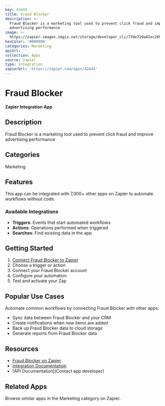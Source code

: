```yaml
---
key: 42444
title: Fraud Blocker
description: >-
  Fraud Blocker is a marketing tool used to prevent click fraud and improve
  advertising performance
image: >-
  https://zapier-images.imgix.net/storage/developer_cli/739e729a82ec20952bc8519a814d7531.png?auto=format%2Ccompress&ixlib=python-3.0.0&q=50
hexColor: '#000000'
categories: Marketing
apiUrl: ''
collection: Apps
source: zapier
type: Integration
zapierUrl: 'https://zapier.com/apps/42444'
---
```

# Fraud Blocker

**Zapier Integration App**

## Description

Fraud Blocker is a marketing tool used to prevent click fraud and improve advertising performance

## Categories

Marketing

## Features

This app can be integrated with 7,000+ other apps on Zapier to automate workflows without code.

### Available Integrations

- **Triggers**: Events that start automated workflows
- **Actions**: Operations performed when triggered
- **Searches**: Find existing data in the app

## Getting Started

1. [Connect Fraud Blocker to Zapier](https://zapier.com/apps/42444)
2. Choose a trigger or action
3. Connect your Fraud Blocker account
4. Configure your automation
5. Test and activate your Zap

## Popular Use Cases

Automate common workflows by connecting Fraud Blocker with other apps:

- Sync data between Fraud Blocker and your CRM
- Create notifications when new items are added
- Back up Fraud Blocker data to cloud storage
- Generate reports from Fraud Blocker data

## Resources

- [Fraud Blocker on Zapier](https://zapier.com/apps/42444)
- [Integration Documentation](https://zapier.com/apps/42444/integrations)
- [API Documentation](Contact app developer)

## Related Apps

Browse similar apps in the Marketing category on Zapier.
